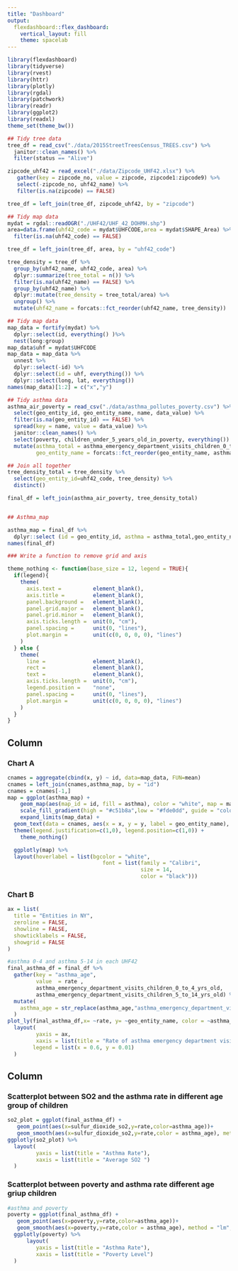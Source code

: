 ```yaml
---
title: "Dashboard"
output: 
  flexdashboard::flex_dashboard:
    vertical_layout: fill
    theme: spacelab
---
```


```r
library(flexdashboard)
library(tidyverse)
library(rvest)
library(httr)
library(plotly)
library(rgdal)
library(patchwork)
library(readr)
library(ggplot2)
library(readxl)
theme_set(theme_bw())
```

```r
## Tidy tree data
tree_df = read_csv("./data/2015StreetTreesCensus_TREES.csv") %>%
  janitor::clean_names() %>%
  filter(status == "Alive") 

zipcode_uhf42 = read_excel("./data/Zipcode_UHF42.xlsx") %>%
   gather(key = zipcode_no, value = zipcode, zipcode1:zipcode9) %>%
   select(-zipcode_no, uhf42_name) %>%
   filter(is.na(zipcode) == FALSE)

tree_df = left_join(tree_df, zipcode_uhf42, by = "zipcode") 

## Tidy map data
mydat = rgdal::readOGR("./UHF42/UHF_42_DOHMH.shp")
area=data.frame(uhf42_code = mydat$UHFCODE,area = mydat$SHAPE_Area) %>%
  filter(is.na(uhf42_code) == FALSE)

tree_df = left_join(tree_df, area, by = "uhf42_code")

tree_density = tree_df %>%
  group_by(uhf42_name, uhf42_code, area) %>%
  dplyr::summarize(tree_total = n()) %>%
  filter(is.na(uhf42_name) == FALSE) %>%
  group_by(uhf42_name) %>%
  dplyr::mutate(tree_density = tree_total/area) %>%
  ungroup() %>%
  mutate(uhf42_name = forcats::fct_reorder(uhf42_name, tree_density))

## Tidy map data
map_data = fortify(mydat) %>%
  dplyr::select(id, everything() )%>%
  nest(long:group)
map_data$uhf = mydat$UHFCODE
map_data = map_data %>%
  unnest %>%
  dplyr::select(-id) %>%
  dplyr::select(id = uhf, everything()) %>%
  dplyr::select(long, lat, everything())
names(map_data)[1:2] = c("x","y") 

## Tidy asthma data
asthma_air_poverty = read_csv("./data/asthma_pollutes_poverty.csv") %>%
  select(geo_entity_id, geo_entity_name, name, data_value) %>%
  filter(is.na(geo_entity_id) == FALSE) %>%
  spread(key = name, value = data_value) %>%
  janitor::clean_names() %>%
  select(poverty, children_under_5_years_old_in_poverty, everything()) %>%
  mutate(asthma_total = asthma_emergency_department_visits_children_0_to_4_yrs_old + asthma_emergency_department_visits_children_5_to_14_yrs_old,
         geo_entity_name = forcats::fct_reorder(geo_entity_name, asthma_total))

## Join all together
tree_density_total = tree_density %>%
  select(geo_entity_id=uhf42_code, tree_density) %>%
  distinct()

final_df = left_join(asthma_air_poverty, tree_density_total)


## Asthma_map

asthma_map = final_df %>%
  dplyr::select (id = geo_entity_id, asthma = asthma_total,geo_entity_name) 
names(final_df)

### Write a function to remove grid and axis

theme_nothing <- function(base_size = 12, legend = TRUE){
  if(legend){
    theme(
      axis.text =          element_blank(),
      axis.title =         element_blank(),
      panel.background =   element_blank(),
      panel.grid.major =   element_blank(),
      panel.grid.minor =   element_blank(),
      axis.ticks.length =  unit(0, "cm"),
      panel.spacing =      unit(0, "lines"),
      plot.margin =        unit(c(0, 0, 0, 0), "lines")
    )
  } else {
    theme(
      line =               element_blank(),
      rect =               element_blank(),
      text =               element_blank(),
      axis.ticks.length =  unit(0, "cm"),
      legend.position =    "none",
      panel.spacing =      unit(0, "lines"),
      plot.margin =        unit(c(0, 0, 0, 0), "lines")
    )
  }
}


```



Column {.tabset data-width=650}
-----------------------------------------------------------------------

### Chart A

```r

cnames = aggregate(cbind(x, y) ~ id, data=map_data, FUN=mean)
cnames = left_join(cnames,asthma_map, by = "id")
cnames = cnames[-1,]
map = ggplot(asthma_map) +
    geom_map(aes(map_id = id, fill = asthma), color = "white", map = map_data)  +
    scale_fill_gradient(high = "#c51b8a",low = "#fde0dd", guide = "colorbar", name="Visits") +
    expand_limits(map_data) +
  geom_text(data = cnames, aes(x = x, y = y, label = geo_entity_name), size = 2) + theme_void()+
  theme(legend.justification=c(1,0), legend.position=c(1,0)) +
    theme_nothing()

  ggplotly(map) %>%
  layout(hoverlabel = list(bgcolor = "white", 
                              font = list(family = "Calibri", 
                                          size = 14, 
                                          color = "black")))

```


### Chart B

```r
ax = list(
  title = "Entities in NY",
  zeroline = FALSE,
  showline = FALSE,
  showticklabels = FALSE,
  showgrid = FALSE
)

#asthma 0-4 and asthma 5-14 in each UHF42
final_asthma_df = final_df %>% 
  gather(key = "asthma_age",
         value  = rate ,
         asthma_emergency_department_visits_children_0_to_4_yrs_old,
         asthma_emergency_department_visits_children_5_to_14_yrs_old) %>% 
  mutate(
    asthma_age = str_replace(asthma_age,"asthma_emergency_department_visits_","")
  ) 
plot_ly(final_asthma_df,x= ~rate, y= ~geo_entity_name, color = ~asthma_age, type = 'bar',orientation = "h") %>%
  layout(
         yaxis = ax,
         xaxis = list(title = "Rate of asthma emergency department visits"),
        legend = list(x = 0.6, y = 0.01)
  )
```

Column {data-width=550}
-----------------------------------------------------------------------
### Scatterplot between SO2 and the asthma rate in  different age group of children

```r
so2_plot = ggplot(final_asthma_df) +
   geom_point(aes(x=sulfur_dioxide_so2,y=rate,color=asthma_age))+
   geom_smooth(aes(x=sulfur_dioxide_so2,y=rate,color = asthma_age), method = "lm",se=F)+theme(legend.position = "none")
ggplotly(so2_plot) %>% 
  layout(
         yaxis = list(title = "Asthma Rate"),
         xaxis = list(title = "Average SO2 ")
  )
```


### Scatterplot between poverty and asthma rate different age griup children

```r
#asthma and poverty
poverty = ggplot(final_asthma_df) +
   geom_point(aes(x=poverty,y=rate,color=asthma_age))+
   geom_smooth(aes(x=poverty,y=rate,color = asthma_age), method = "lm",se=F)+theme(legend.position = "none")
  ggplotly(poverty) %>% 
      layout(
         yaxis = list(title = "Asthma Rate"),
         xaxis = list(title = "Poverty Level")
  )

```

